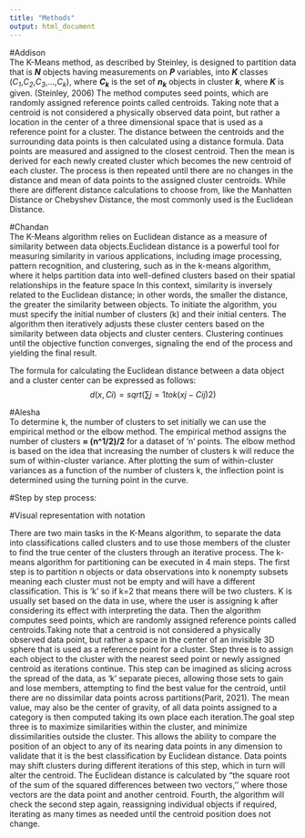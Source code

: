 ```yaml
---
title: "Methods"
output: html_document
---
```


#Addison  
The K-Means method, as described by Steinley, is designed to partition data that is ***N*** objects having measurements on ***P*** variables, into ***K*** classes (*C~1~*,*C~2~*,*C~3~*,...,*C~k~*), where ***C~k~*** is the set of ***n~k~*** objects in cluster ***k***, where ***K*** is given. (Steinley, 2006) The method computes seed points, which are randomly assigned reference points called centroids. Taking note that a centroid is not considered a physically observed data point, but rather a location in the center of a three dimensional space that is used as a reference point for a cluster. The distance between the centroids and the surrounding data points is then calculated using a distance formula. Data points are measured and assigned to the closest centroid. Then the mean is derived for each newly created cluster which becomes the new centroid of each cluster. The process is then repeated until there are no changes in the distance and mean of data points to the assigned cluster centroids. While there are different distance calculations to choose from, like the Manhatten Distance or Chebyshev Distance, the most commonly used is the Euclidean Distance.

#Chandan  
The K-Means algorithm relies on Euclidean distance as a measure of similarity between data objects.Euclidean distance is a powerful tool for measuring similarity in various applications, including image processing, pattern recognition, and clustering, such as in the k-means algorithm, where it helps partition data into well-defined clusters based on their spatial relationships in the feature space In this context, similarity is inversely related to the Euclidean distance; in other words, the smaller the distance, the greater the similarity between objects. To initiate the algorithm, you must specify the initial number of clusters (k) and their initial centers. The algorithm then iteratively adjusts these cluster centers based on the similarity between data objects and cluster centers. Clustering continues until the objective function converges, signaling the end of the process and yielding the final result.

The formula for calculating the Euclidean distance between a data object and a cluster center can be expressed as follows:  
$$
d(x,Ci)=sqrt(∑j=1 to k (xj−Cij)2)
$$

#Alesha  
To determine k, the number of clusters to set initially we can use the empirical method or the elbow method. The empirical method assigns the number of clusters **≈ (n\^1/2)/2** for a dataset of 'n' points. The elbow method is based on the idea that increasing the number of clusters k will reduce the sum of within-cluster variance. After plotting the sum of within-cluster variances as a function of the number of clusters k, the inflection point is determined using the turning point in the curve.


#Step by step process:




#Visual representation with notation

There are two main tasks in the K-Means algorithm, to separate the data into classifications called clusters and to use those members of the cluster to find the true center of the clusters through an iterative process. The k-means algorithm for partitioning can be executed in 4 main steps. The first step is to partition n objects or data observations into k nonempty subsets meaning each cluster must not be empty and will have a different classification. This is 'k' so if k=2 that means there will be two clusters. K is usually set based on the data in use, where the user is assigning k after considering its effect with interpreting the data. Then the algorithm computes seed points, which are randomly assigned reference points called centroids.Taking note that a centroid is not considered a physically observed data point, but rather a space in the center of an invisible 3D sphere that is used as a reference point for a cluster. Step three is to assign each object to the cluster with the nearest seed point or newly assigned centroid as iterations continue. This step can be imagined as slicing across the spread of the data, as 'k' separate pieces, allowing those sets to gain and lose members, attempting to find the best value for the centroid, until there are no dissimilar data points across partitions(Parit, 2021). The mean value, may also be the center of gravity, of all data points assigned to a category is then computed taking its own place each iteration.The goal step three is to maximize similarities within the cluster, and minimize dissimilarities outside the cluster. This allows the ability to compare the position of an object to any of its nearing data points in any dimension to validate that it is the best classification by Euclidean distance. Data points may shift clusters during different iterations of this step, which in turn will alter the centroid. The Euclidean distance is calculated by "the square root of the sum of the squared differences between two vectors,'' where those vectors are the data point and another centroid. Fourth, the algorithm will check the second step again, reassigning individual objects if required, iterating as many times as needed until the centroid position does not change.

